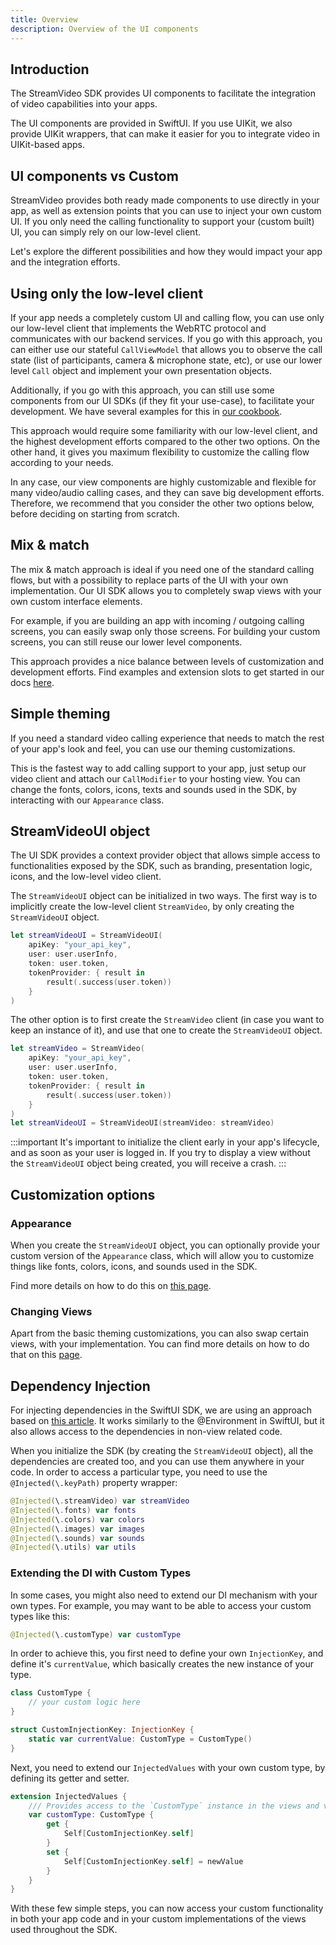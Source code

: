 ```yaml
---
title: Overview
description: Overview of the UI components
---
```


## Introduction

The StreamVideo SDK provides UI components to facilitate the integration of video capabilities into your apps. 

The UI components are provided in SwiftUI. If you use UIKit, we also provide UIKit wrappers, that can make it easier for you to integrate video in UIKit-based apps.

## UI components vs Custom

StreamVideo provides both ready made components to use directly in your app, as well as extension points that you can use to inject your own custom UI. If you only need the calling functionality to support your (custom built) UI, you can simply rely on our low-level client.

Let's explore the different possibilities and how they would impact your app and the integration efforts.

## Using only the low-level client

If your app needs a completely custom UI and calling flow, you can use only our low-level client that implements the WebRTC protocol and communicates with our backend services. If you go with this approach, you can either use our stateful `CallViewModel` that allows you to observe the call state (list of participants, camera & microphone state, etc), or use our lower level `Call` object and implement your own presentation objects.

Additionally, if you go with this approach, you can still use some components from our UI SDKs (if they fit your use-case), to facilitate your development. We have several examples for this in [our cookbook](../../ui-cookbook/overview).

This approach would require some familiarity with our low-level client, and the highest development efforts compared to the other two options. On the other hand, it gives you maximum flexibility to customize the calling flow according to your needs.

In any case, our view components are highly customizable and flexible for many video/audio calling cases, and they can save big development efforts. Therefore, we recommend that you consider the other two options below, before deciding on starting from scratch.

## Mix & match

The mix & match approach is ideal if you need one of the standard calling flows, but with a possibility to replace parts of the UI with your own implementation. Our UI SDK allows you to completely swap views with your own custom interface elements.

For example, if you are building an app with incoming / outgoing calling screens, you can easily swap only those screens. For building your custom screens, you can still reuse our lower level components.

This approach provides a nice balance between levels of customization and development efforts. Find examples and extension slots to get started in our docs [here](../view-slots).

## Simple theming

If you need a standard video calling experience that needs to match the rest of your app's look and feel, you can use our theming customizations.

This is the fastest way to add calling support to your app, just setup our video client and attach our `CallModifier` to your hosting view. You can change the fonts, colors, icons, texts and sounds used in the SDK, by interacting with our `Appearance` class.

## StreamVideoUI object

The UI SDK provides a context provider object that allows simple access to functionalities exposed by the SDK, such as branding, presentation logic, icons, and the low-level video client.

The `StreamVideoUI` object can be initialized in two ways. The first way is to implicitly create the low-level client `StreamVideo`, by only creating the `StreamVideoUI` object.

```swift
let streamVideoUI = StreamVideoUI(
	apiKey: "your_api_key",
	user: user.userInfo,
	token: user.token,
	tokenProvider: { result in
		result(.success(user.token))
	}
)
```

The other option is to first create the `StreamVideo` client (in case you want to keep an instance of it), and use that one to create the `StreamVideoUI` object.

```swift
let streamVideo = StreamVideo(
    apiKey: "your_api_key",
    user: user.userInfo,
    token: user.token,
    tokenProvider: { result in
        result(.success(user.token))
    }
)
let streamVideoUI = StreamVideoUI(streamVideo: streamVideo)
```

:::important
It's important to initialize the client early in your app's lifecycle, and as soon as your user is logged in. If you try to display a view without the `StreamVideoUI` object being created, you will receive a crash.
:::

## Customization options

### Appearance

When you create the `StreamVideoUI` object, you can optionally provide your custom version of the `Appearance` class, which will allow you to customize things like fonts, colors, icons, and sounds used in the SDK.

Find more details on how to do this on [this page](../video-theme).

### Changing Views

Apart from the basic theming customizations, you can also swap certain views, with your implementation. You can find more details on how to do that on this [page](../customizing-views).

## Dependency Injection

For injecting dependencies in the SwiftUI SDK, we are using an approach based on [this article](https://www.avanderlee.com/swift/dependency-injection/). It works similarly to the @Environment in SwiftUI, but it also allows access to the dependencies in non-view related code.

When you initialize the SDK (by creating the `StreamVideoUI` object), all the dependencies are created too, and you can use them anywhere in your code. In order to access a particular type, you need to use the `@Injected(\.keyPath)` property wrapper:

```swift
@Injected(\.streamVideo) var streamVideo
@Injected(\.fonts) var fonts
@Injected(\.colors) var colors
@Injected(\.images) var images
@Injected(\.sounds) var sounds
@Injected(\.utils) var utils
```

### Extending the DI with Custom Types

In some cases, you might also need to extend our DI mechanism with your own types. For example, you may want to be able to access your custom types like this:

```swift
@Injected(\.customType) var customType
```

In order to achieve this, you first need to define your own `InjectionKey`, and define it's `currentValue`, which basically creates the new instance of your type.

```swift
class CustomType {
	// your custom logic here
}

struct CustomInjectionKey: InjectionKey {
    static var currentValue: CustomType = CustomType()
}
```

Next, you need to extend our `InjectedValues` with your own custom type, by defining its getter and setter.

```swift
extension InjectedValues {
    /// Provides access to the `CustomType` instance in the views and view models.
    var customType: CustomType {
        get {
            Self[CustomInjectionKey.self]
        }
        set {
            Self[CustomInjectionKey.self] = newValue
        }
    }
}
```

With these few simple steps, you can now access your custom functionality in both your app code and in your custom implementations of the views used throughout the SDK.